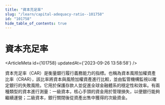 ```yaml
---
title: "資本充足率"
slug: "/learn/capital-adequacy-ratio--101758"
id: "101758"
hide_table_of_contents: true
---
```



# 資本充足率

<ArticleMeta id={101758} updatedAt={'2023-09-26 13:58:58'} />
<div className='border-solid border-b border-t-0 my-4 border-[var(--ifm-color-gray-300)]' />

資本充足率（CAR）是衡量銀行履行義務能力的指標。也稱為資本風險加權資產比率（CRAR），該比率將資本與風險加權資產進行比較，並由監管機構監視以確定銀行的失敗風險。它用於保護存款人並促進全球金融體系的穩定性和效率。有兩種類型的資本進行測量：一級資本，核心手頭的資金用於管理損失，以便銀行能夠繼續運營；二級資本，銀行關閉後從資產出售中獲得的次級資金。
